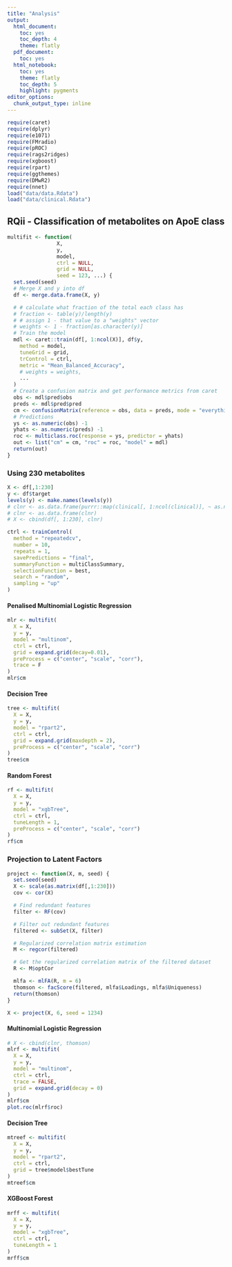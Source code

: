 ```yaml
---
title: "Analysis"
output:
  html_document: 
    toc: yes
    toc_depth: 4
    theme: flatly
  pdf_document:
    toc: yes
  html_notebook: 
    toc: yes
    theme: flatly
    toc_depth: 5
    highlight: pygments
editor_options:
  chunk_output_type: inline
---
```


```r
require(caret)
require(dplyr)
require(e1071)
require(FMradio)
require(pROC)
require(rags2ridges)
require(xgboost)
require(rpart)
require(ggthemes)
require(DMwR2)
require(nnet)
load("data/data.Rdata")
load("data/clinical.Rdata")
```
## RQii - Classification of metabolites on ApoE class

```r
multifit <- function(
                X,
                y,
                model,
                ctrl = NULL,
                grid = NULL,
                seed = 123, ...) {
  set.seed(seed)
  # Merge X and y into df
  df <- merge.data.frame(X, y)

  # # calculate what fraction of the total each class has
  # fraction <- table(y)/length(y)
  # # assign 1 - that value to a "weights" vector
  # weights <- 1 - fraction[as.character(y)]
  # Train the model
  mdl <- caret::train(df[, 1:ncol(X)], df$y,
    method = model,
    tuneGrid = grid,
    trControl = ctrl,
    metric = "Mean_Balanced_Accuracy",
    # weights = weights,
    ...
  )
  # Create a confusion matrix and get performance metrics from caret
  obs <- mdl$pred$obs
  preds <- mdl$pred$pred
  cm <- confusionMatrix(reference = obs, data = preds, mode = "everything")
  # Predictions
  ys <- as.numeric(obs) -1
  yhats <- as.numeric(preds) -1
  roc <- multiclass.roc(response = ys, predictor = yhats)
  out <- list("cm" = cm, "roc" = roc, "model" = mdl)
  return(out)
}
```

### Using 230 metabolites
```r
X <- df[,1:230]
y <- df$target
levels(y) <- make.names(levels(y))
# clnr <- as.data.frame(purrr::map(clinical[, 1:ncol(clinical)], ~ as.numeric(.x)))
# clnr <- as.data.frame(clnr)
# X <- cbind(df[, 1:230], clnr)

ctrl <- trainControl(
  method = "repeatedcv",
  number = 10,
  repeats = 1,
  savePredictions = "final",
  summaryFunction = multiClassSummary,
  selectionFunction = best,
  search = "random",
  sampling = "up"
)
```

#### Penalised Multinomial Logistic Regression

```r
mlr <- multifit(
  X = X,
  y = y,
  model = "multinom",
  ctrl = ctrl,
  grid = expand.grid(decay=0.01),
  preProcess = c("center", "scale", "corr"),
  trace = F
)
mlr$cm
```

#### Decision Tree

```r
tree <- multifit(
  X = X,
  y = y,
  model = "rpart2",
  ctrl = ctrl,
  grid = expand.grid(maxdepth = 2),
  preProcess = c("center", "scale", "corr")
)
tree$cm
```

#### Random Forest

```r
rf <- multifit(
  X = X,
  y = y,
  model = "xgbTree",
  ctrl = ctrl,
  tuneLength = 1,
  preProcess = c("center", "scale", "corr")
)
rf$cm
```

### Projection to Latent Factors

```r
project <- function(X, m, seed) {
  set.seed(seed)
  X <- scale(as.matrix(df[,1:230]))
  cov <- cor(X)

  # Find redundant features
  filter <- RF(cov)

  # Filter out redundant features
  filtered <- subSet(X, filter)

  # Regularized correlation matrix estimation
  M <- regcor(filtered)

  # Get the regularized correlation matrix of the filtered dataset
  R <- M$optCor

  mlfa <- mlFA(R, m = 6)
  thomson <- facScore(filtered, mlfa$Loadings, mlfa$Uniqueness)
  return(thomson)
}
```

```r
X <- project(X, 6, seed = 1234)
```
#### Multinomial Logistic Regression

```r
# X <- cbind(clnr, thomson)
mlrf <- multifit(
  X = X,
  y = y,
  model = "multinom",
  ctrl = ctrl,
  trace = FALSE,
  grid = expand.grid(decay = 0)
)
mlrf$cm
plot.roc(mlrf$roc)
```

#### Decision Tree

```r
mtreef <- multifit(
  X = X,
  y = y,
  model = "rpart2",
  ctrl = ctrl,
  grid = tree$model$bestTune
)
mtreef$cm
```

#### XGBoost Forest

```r
mrff <- multifit(
  X = X,
  y = y,
  model = "xgbTree",
  ctrl = ctrl,
  tuneLength = 1
)
mrff$cm
```